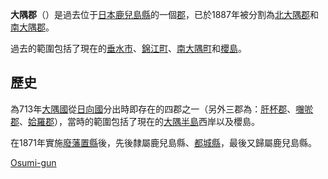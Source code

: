 {{日本郡 (廢除)|
| 郡 = 大隅郡
| 日文原名 = 大隅郡
| 平假名 = おおすみぐん
| 羅馬字拼音 = Ōsumi-gun
| 地圖=
| 廢除時間 = 1887年
| 廢除理由 = 分割
| 廢除時處置 = '''大隅郡''' → [[北大隅郡|北大隅郡]]、[[南大隅郡|南大隅郡]]
| 現在郡 = 
| 都道府縣 = 鹿兒島縣
| 編號 = 
| 町 = 
| 村 = 
| 經度 = 
| 緯度 = 
| 註記 = 
|}}
'''大隅郡'''（{{jpn|j=大隅郡|hg=おおすみぐん|rm=Ōsumi gun|f=y}}）是過去位于[[日本|日本]][[鹿兒島縣|鹿兒島縣]]的一個[[郡|郡]]，已於1887年被分割為[[北大隅郡|北大隅郡]]和[[南大隅郡|南大隅郡]]。

過去的範圍包括了現在的[[垂水市|垂水市]]、[[錦江町|錦江町]]、[[南大隅町|南大隅町]]和[[櫻島|櫻島]]。

==歷史==
為713年[[大隅國|大隅國]]從[[日向國|日向國]]分出時即存在的四郡之一（另外三郡為：[[肝屬郡|肝杯郡]]、[[囎唹郡|囎唹郡]]、[[姶良郡|姶羅郡]]），當時的範圍包括了現在的[[大隅半島|大隅半島]]西岸以及櫻島。

在1871年實施[[廢藩置縣|廢藩置縣]]後，先後隸屬鹿兒島縣、[[都城縣_(日本)|都城縣]]，最後又歸屬鹿兒島縣。

{{大隅國的郡}}

[[Category:大隅國|Osumi-gun]]
